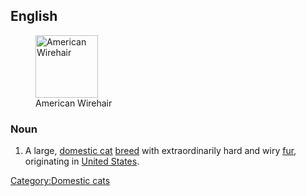 ==English==
[[File:American Wirehair - CFF cat show Heinola 2008-05-04 IMG 8721.JPG|thumb|100px|American Wirehair]]
===Noun===
{{en-noun|sg=[[American Wirehair]]}}

# A large, [[domestic cat]] [[breed]] with extraordinarily hard and wiry [[fur]], originating in [[United States]].

{{wikipedia|American Wirehair}}

[[Category:Domestic cats]]
